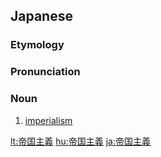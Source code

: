 {{also|帝國主義|帝国主义}}

==Japanese==
{{wikipedia|lang=ja}}
{{ja-kanjitab|てい|こく|しゅ|ぎ|yomi=o}}

===Etymology===
{{suffix|ja|帝国|主義|tr1=teikoku|t1=[[empire]]|tr2=shugi|t2=[[-ism]]|sort=ていこくしゅぎ}}

===Pronunciation===
{{ja-pron|acc=5|y=ko|dev=4|ていこく しゅぎ}}

===Noun===
{{ja-noun|ていこく しゅぎ}}

# [[imperialism]]

[[lt:帝国主義]]
[[hu:帝国主義]]
[[ja:帝国主義]]